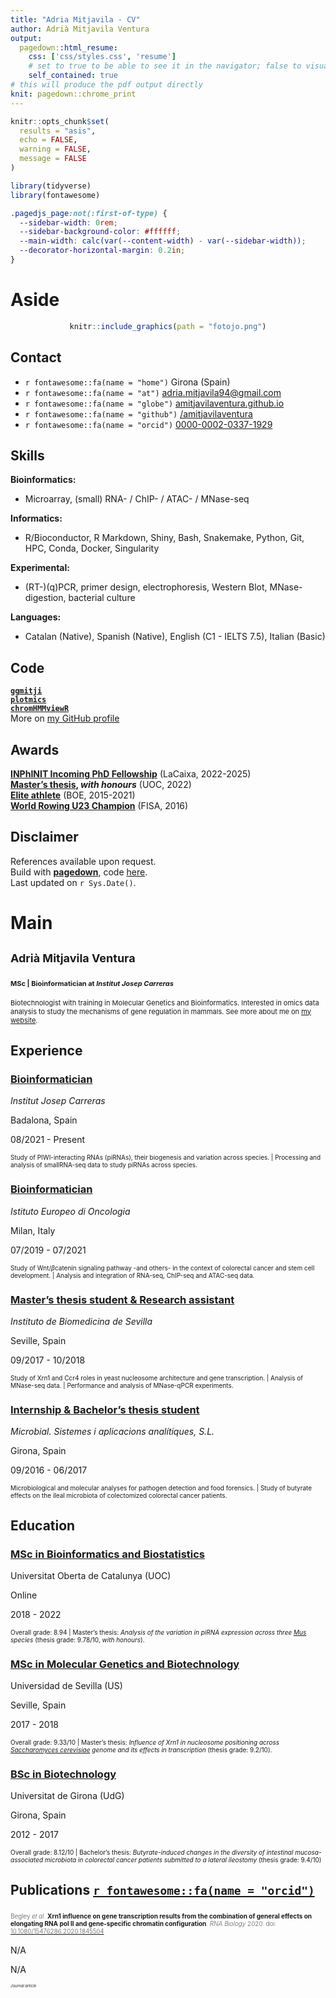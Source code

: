 ```yaml
---
title: "Adria Mitjavila - CV"
author: Adrià Mitjavila Ventura
output:
  pagedown::html_resume:
    css: ['css/styles.css', 'resume']
    # set to true to be able to see it in the navigator; false to visualize in the RStudio viewer
    self_contained: true
# this will produce the pdf output directly
knit: pagedown::chrome_print
---
```



```r
knitr::opts_chunk$set(
  results = "asis", 
  echo = FALSE,
  warning = FALSE,
  message = FALSE
)

library(tidyverse)
library(fontawesome)
```

```css
.pagedjs_page:not(:first-of-type) {
  --sidebar-width: 0rem;
  --sidebar-background-color: #ffffff;
  --main-width: calc(var(--content-width) - var(--sidebar-width));
  --decorator-horizontal-margin: 0.2in;
}
```

# Aside

<center>
```r
knitr::include_graphics(path = "fotojo.png")
```
</center>

## Contact {#contact}

-   `r fontawesome::fa(name = "home")` Girona (Spain)
-   `r fontawesome::fa(name = "at")` [adria.mitjavila94\@gmail.com](mailto:adria.mitjavila94@gmail.com){.email}
-   `r fontawesome::fa(name = "globe")` [amitjavilaventura.github.io](https://amitjavilaventura.github.io){target="_blank"}
-   `r fontawesome::fa(name = "github")` [/amitjavilaventura](https://github.com/amitjavilaventura){target="_blank"}
-   `r fontawesome::fa(name = "orcid")` [0000-0002-0337-1929](https://orcid.org/0000-0002-0337-1929){target="_blank"}
<!-- -   `r fontawesome::fa(name = "blog")` [biobit.netlify.app](https://biobit.netlify.app){target="_blank"} -->


## Skills {#skills}

**Bioinformatics:**

-   Microarray, (small) RNA- / ChIP- / ATAC- / MNase-seq <!--, ENSEMBL, UCSC Genome Browser, IGV, NCBI Blast -->

**Informatics:**

-   R/Bioconductor, R Markdown, Shiny, Bash, Snakemake, Python, Git, HPC, Conda, Docker, Singularity <!--, Linux (Ubuntu), Mac OS, Windows, MSOffice, LibreOffice -->

**Experimental:**

-   (RT-)(q)PCR, primer design, electrophoresis, Western Blot, MNase-digestion, bacterial culture

**Languages:**

-   Catalan (Native), Spanish (Native), English (C1 - IELTS 7.5), Italian (Basic)

## Code

**[`ggmitji`](https://amitjavilaventura.github.io/ggmitji/)**<br>
**[`plotmics`](https://amitjavilaventura.github.io/plotmics/)**<br>
**[`chromHMMviewR`](https://amitjavilaventura.github.io/chromHMMviewR/)**<br>
<!--**[MYomics](https://github.com/amitjavilaventura/DPomics/tree/MYomics)** (*ongoing*) <br> -->
<!--**[ATAC-seq snakemake](https://github.com/amitjavilaventura/ATACseq-snakemake)** (*ongoing*) <br> -->
More on [my GitHub profile](https://github.com/amitjavilaventura)
<br>

## Awards

**[INPhINIT Incoming PhD Fellowship](https://fundacionlacaixa.org/es/becas-doctorado-inphinit-incoming)** (LaCaixa, 2022-2025) <br>
**[Master's thesis](http://hdl.handle.net/10609/138748), _with honours_** (UOC, 2022) <br>
<!--**[SEMM PhD Fellowship](https://www.semm.it/education/phd-program-systems-medicine)** (SEMM, 2019-2021 *declined*) <br> -->
**[Elite athlete](https://www.boe.es/diario_boe/txt.php?id=BOE-A-2016-12577)** (BOE, 2015-2021) <br>
**[World Rowing U23 Champion](https://worldrowing.com/athlete/adria-mitjavila?id=44383)** (FISA, 2016)

## Disclaimer {#disclaimer}

References available upon request.<br>
Build with [**pagedown**](https://github.com/rstudio/pagedown), code [here](https://github.com/amitjavilaventura/CVs/blob/main/cv-pagedown/amitjavila_resume.Rmd).<br> 
Last updated on `r Sys.Date()`.

# Main

## <span style="font-size:18px"> Adrià Mitjavila Ventura </span> {#title}

### <span style="font-size:11px"> MSc | Bioinformatician at *Institut Josep Carreras* </span> 

<p style="font-size:11px">Biotechnologist with training in Molecular Genetics and Bioinformatics. Interested in omics data analysis to study the mechanisms of gene regulation in mammals. See more about me on [my website](https://amitjavilaventura.github.io).</p>

## Experience {data-icon="laptop"}

### [Bioinformatician](https://amitjavilaventura.github.io/research/005-ijc/){target="_blank"}

*Institut Josep Carreras*

Badalona, Spain

08/2021 - Present

<span style="font-size:10px">
Study of PIWI-interacting RNAs (piRNAs), their biogenesis and variation across species.   |   Processing and analysis of smallRNA-seq data to study piRNAs across species.
</span>

### [Bioinformatician](https://amitjavilaventura.github.io/research/003-ieo/){target="_blank"}

*Istituto Europeo di Oncologia*

Milan, Italy

07/2019 - 07/2021

<span style="font-size:10px">
Study of Wnt/$\beta$catenin signaling pathway -and others- in the context of colorectal cancer and stem cell development.   |   Analysis and integration of RNA-seq, ChIP-seq and ATAC-seq data.
</span>

### [Master's thesis student & Research assistant](https://amitjavilaventura.github.io/research/002-ibis/){target="_blank"}

*Instituto de Biomedicina de Sevilla*

Seville, Spain

09/2017 - 10/2018

<span style="font-size:10px">
Study of Xrn1 and Ccr4 roles in yeast nucleosome architecture and gene transcription.   |   Analysis of MNase-seq data.   |   Performance and analysis of MNase-qPCR experiments.
</span>

### [Internship & Bachelor's thesis student](https://amitjavilaventura.github.io/research/001-microbial/){target="_blank"}

*Microbial. Sistemes i aplicacions analítiques, S.L.*

Girona, Spain

09/2016 - 06/2017

<span style="font-size:10px">
Microbiological and molecular analyses for pathogen detection and food forensics.   |   Study of butyrate effects on the ileal microbiota of colectomized colorectal cancer patients.
</span>

## Education {data-icon="graduation-cap" data-concise="true"}

<!--
### PhD in Computational Biology

Universitat...

Barcelona, Spain

2022 - 2025

<span style="font-size:10px">
</span>
-->

### [MSc in Bioinformatics and Biostatistics](https://estudios.uoc.edu/es/masters-universitarios/bioinformatica-bioestadistica/presentacion){target="_blank"}

Universitat Oberta de Catalunya (UOC)

Online

2018 - 2022

<span style="font-size:10px">
Overall grade: 8.94   |   Master's thesis: *Analysis of the variation in piRNA expression across three <u>Mus</u> species* (thesis grade: 9.78/10, *with honours*).
</span>

### [MSc in Molecular Genetics and Biotechnology](https://masteroficial.us.es/gmb/){target="_blank"}

Universidad de Sevilla (US)

Seville, Spain

2017 - 2018

<span style="font-size:10px">
Overall grade: 9.33/10   |   Master's thesis: *Influence of Xrn1 in nucleosome positioning across <u>Saccharomyces cerevisiae</u> genome and its effects in transcription* (thesis grade: 9.2/10).
</span>

### [BSc in Biotechnology](https://www.udg.edu/en/estudia/Oferta-formativa/Graus/Fitxes?IDE=993&ID=3103G0215){target="_blank"}

Universitat de Girona (UdG)

Girona, Spain

2012 - 2017

<span style="font-size:10px">
Overall grade: 8.12/10   |   Bachelor's thesis: *Butyrate-induced changes in the diversity of intestinal mucosa-associated microbiota in colorectal cancer patients submitted to a lateral ileostomy* (thesis grade: 9.4/10)
</span>

## Publications [`r fontawesome::fa(name = "orcid")`](https://orcid.org/0000-0002-0337-1929) {data-icon="book"}

### <span style="font-size:10px; font-weight:200;"> Begley *et al*. __Xrn1 influence on gene transcription results from the combination of general effects on elongating RNA pol II and gene-specific chromatin configuration__. *RNA Biology* 2020. doi: [10.1080/15476286.2020.1845504](https://doi.org/10.1080/15476286.2020.1845504){target="_blank"} </span>

N/A

N/A

<p style="font-size:6px">*Journal article*</p>

<!--
### <span style="font-size:10px; font-weight:200;"> <u>Mitjavila</u> & Vavouri. __Analysis of piRNA variation across three *Mus* species__ *(in Catalan)*. *Jornades de Biologia de la Reproducció* of the Catalan Society of Biology (March 2022) </span> 

N/A 

N/A 

<span style="font-size:7px; font-weight:200">*Oral presentation* </span> 
-->